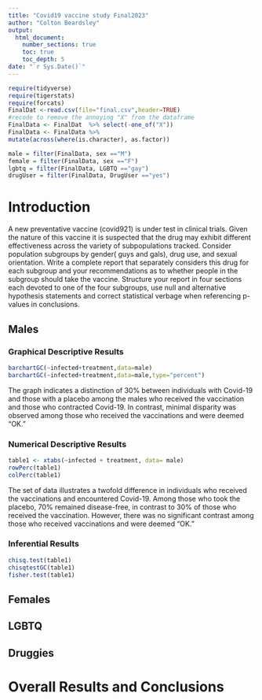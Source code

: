 ```yaml
---
title: "Covid19 vaccine study Final2023"
author: "Colton Beardsley"
output: 
  html_document:
    number_sections: true
    toc: true
    toc_depth: 5
date: "`r Sys.Date()`" 
---
```


```r
require(tidyverse)
require(tigerstats)
require(forcats)
FinalDat <-read.csv(file="final.csv",header=TRUE)
#recode to remove the annoying "X" from the dataframe
FinalData <- FinalDat  %>% select(-one_of("X"))
FinalData <- FinalData %>%
mutate(across(where(is.character), as.factor))

male = filter(FinalData, sex =="M")
female = filter(FinalData, sex =="F")
lgbtq = filter(FinalData, LGBTQ =="gay")
drugUser = filter(FinalData, DrugUser =="yes")

```

# Introduction

A new  preventative vaccine (covid921) is under test in clinical trials. Given the nature of this vaccine it is suspected that the drug may exhibit different effectiveness across the variety of subpopulations tracked. Consider population subgroups by gender( guys and gals), drug use, and sexual orientation. Write a complete report that separately considers this drug for each subgroup and your recommendations as to whether people in the subgroup should take the vaccine. Structure your report in four sections each devoted to one of the four subgroups, use null and alternative hypothesis statements and correct statistical verbage when referencing p-values in conclusions.

## Males


### Graphical Descriptive Results

```r
barchartGC(~infected+treatment,data=male)
barchartGC(~infected+treatment,data=male,type="percent")
```

The graph indicates a distinction of 30% between individuals with Covid-19 and those with a placebo among the males who received the vaccination and those who contracted Covid-19. In contrast, minimal disparity was observed among those who received the vaccinations and were deemed "OK."

### Numerical Descriptive Results

```r
table1 <- xtabs(~infected + treatment, data= male)
rowPerc(table1)
colPerc(table1)
```

The set of data illustrates a twofold difference in individuals who received the vaccinations and encountered Covid-19. Among those who took the placebo, 70% remained disease-free, in contrast to 30% of those who received the vaccination. However, there was no significant contrast among those who received vaccinations and were deemed "OK."

### Inferential Results

```r
chisq.test(table1)
chisqtestGC(table1)
fisher.test(table1)
```


## Females


## LGBTQ



## Druggies


# Overall Results and Conclusions
